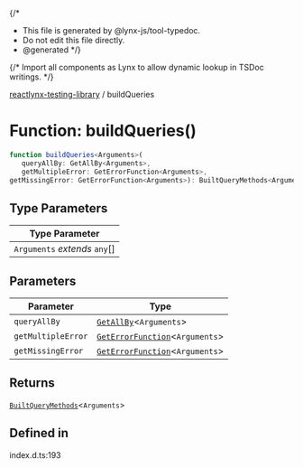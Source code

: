{/*
* This file is generated by @lynx-js/tool-typedoc.
* Do not edit this file directly.
* @generated
*/}

{/* Import all components as Lynx to allow dynamic lookup in TSDoc writings. */}


[reactlynx-testing-library](/api/reactlynx-testing-library/index.mdx) / buildQueries

# Function: buildQueries()

```ts
function buildQueries<Arguments>(
   queryAllBy: GetAllBy<Arguments>, 
   getMultipleError: GetErrorFunction<Arguments>, 
getMissingError: GetErrorFunction<Arguments>): BuiltQueryMethods<Arguments>
```

## Type Parameters

| Type Parameter |
| ------ |
| `Arguments` *extends* `any`[] |

## Parameters

| Parameter | Type |
| ------ | ------ |
| `queryAllBy` | [`GetAllBy`](/api/reactlynx-testing-library/TypeAlias.GetAllBy.mdx)\<`Arguments`\> |
| `getMultipleError` | [`GetErrorFunction`](/api/reactlynx-testing-library/TypeAlias.GetErrorFunction.mdx)\<`Arguments`\> |
| `getMissingError` | [`GetErrorFunction`](/api/reactlynx-testing-library/TypeAlias.GetErrorFunction.mdx)\<`Arguments`\> |

## Returns

[`BuiltQueryMethods`](/api/reactlynx-testing-library/TypeAlias.BuiltQueryMethods.mdx)\<`Arguments`\>

## Defined in

index.d.ts:193
